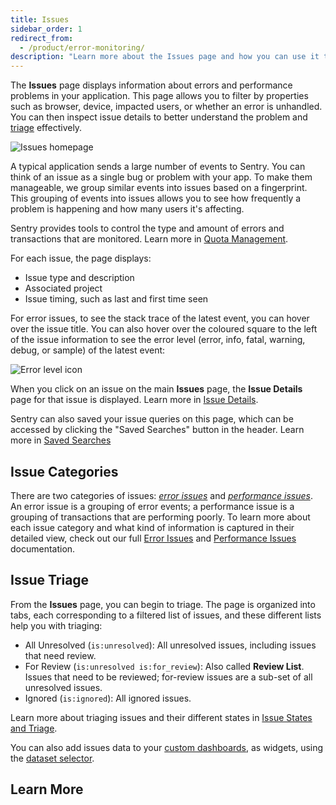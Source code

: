 ```yaml
---
title: Issues
sidebar_order: 1
redirect_from:
  - /product/error-monitoring/
description: "Learn more about the Issues page and how you can use it to efficiently triage issues."
---
```


The **Issues** page displays information about errors and performance problems in your application. This page allows you to filter by properties such as browser, device, impacted users, or whether an error is unhandled. You can then inspect issue details to better understand the problem and [triage](/product/issues/states-triage/) effectively.

![Issues homepage](issues-homepage.png)

A typical application sends a large number of events to Sentry. You can think of an <SandboxLink scenario="oneIssue" projectSlug="react">issue</SandboxLink> as a single bug or problem with your app. To make them manageable, we group similar events into issues based on a fingerprint. This grouping of events into issues allows you to see how frequently a problem is happening and how many users it's affecting.

<Note>

Sentry provides tools to control the type and amount of errors and transactions that are monitored. Learn more in [Quota Management](/product/accounts/quotas/).

</Note>

For each issue, the page displays:

- Issue type and description
- Associated project
- Issue timing, such as last and first time seen

For error issues, to see the stack trace of the latest event, you can hover over the issue title. You can also hover over the coloured square to the left of the issue information to see the error level (error, info, fatal, warning, debug, or sample) of the latest event:

![Error level icon](error-level-icon.png)

When you click on an issue on the main **Issues** page, the **Issue Details** page for that issue is displayed. Learn more in [Issue Details](/product/issues/issue-details/).

Sentry can also saved your issue queries on this page, which can be accessed by clicking the "Saved Searches" button in the header. Learn more in [Saved Searches](/product/sentry-basics/search/saved-searches/)

## Issue Categories

There are two categories of issues: [_error issues_](/product/issues/issue-details/error-issues/) and [_performance issues_](/product/issues/issue-details/performance-issues/). An error issue is a grouping of error events; a performance issue is a grouping of transactions that are performing poorly. To learn more about each issue category and what kind of information is captured in their detailed view, check out our full [Error Issues](/product/issues/issue-details/error-issues/) and [Performance Issues](/product/issues/issue-details/performance-issues/) documentation.

## Issue Triage

From the **Issues** page, you can begin to triage. The page is organized into tabs, each corresponding to a filtered list of issues, and these different lists help you with triaging:

- All Unresolved (`is:unresolved`): All unresolved issues, including issues that need review.
- For Review (`is:unresolved is:for_review`): Also called **Review List**. Issues that need to be reviewed; for-review issues are a sub-set of all unresolved issues.
- Ignored (`is:ignored`): All ignored issues.

Learn more about triaging issues and their different states in [Issue States and Triage](/product/issues/states-triage/).

You can also add issues data to your [custom dashboards](/product/dashboards/custom-dashboards/), as widgets, using the [dataset selector](/product/dashboards/widget-builder/#choose-your-dataset).

## Learn More

<PageGrid />
